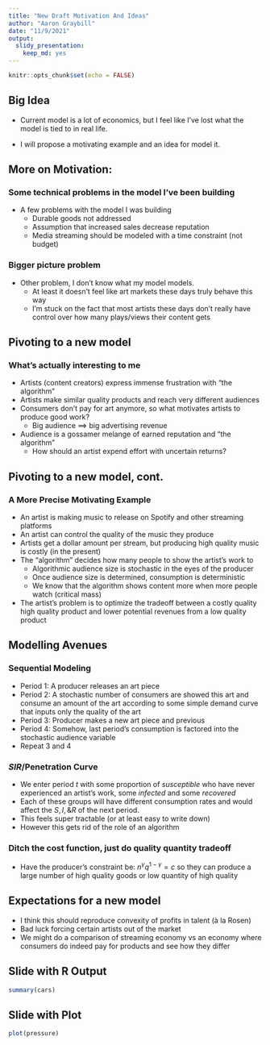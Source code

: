 ```yaml
---
title: "New Draft Motivation And Ideas"
author: "Aaron Graybill"
date: "11/9/2021"
output: 
  slidy_presentation: 
    keep_md: yes
---
```


```r
knitr::opts_chunk$set(echo = FALSE)
```

## Big Idea

- Current model is a lot of economics, but I feel like I've lost what the model is tied to in real life.

- I will propose a motivating example and an idea for model it.

## More on Motivation:

### Some technical problems in the model I've been building

- A few problems with the model I was building
  - Durable goods not addressed
  - Assumption that increased sales decrease reputation
  - Media streaming should be modeled with a time constraint (not budget)
  
### Bigger picture problem
  
- Other problem, I don't know what my model models. 
  - At least it doesn't feel like art markets these days truly behave this way
  - I'm stuck on the fact that most artists these days don't really have control over how many plays/views their content gets 
  
## Pivoting to a new model

### What's actually interesting to me

- Artists (content creators) express immense frustration with "the algorithm"
- Artists make similar quality products and reach very different audiences
- Consumers don't pay for art anymore, so what motivates artists to produce good work?
  - Big audience $\implies$ big advertising revenue
- Audience is a gossamer melange of earned reputation and "the algorithm"
  - How should an artist expend effort with uncertain returns? 

## Pivoting to a new model, cont.

### A More Precise Motivating Example

- An artist is making music to release on Spotify and other streaming platforms
- An artist can control the quality of the music they produce
- Artists get a dollar amount per stream, but producing high quality music is costly (in the present)
- The "algorithm" decides how many people to show the artist's work to
  - Algorithmic audience size is stochastic in the eyes of the producer
  - Once audience size is determined, consumption is deterministic
  - We know that the algorithm shows content more when more people watch (critical mass)
- The artist's problem is to optimize the tradeoff between a costly quality high quality product and lower potential revenues from a low quality product

## Modelling Avenues

### Sequential Modeling

- Period 1: A producer releases an art piece
- Period 2: A stochastic number of consumers are showed this art and consume an amount of the art according to some simple demand curve that inputs only the quality of the art
- Period 3: Producer makes a new art piece and previous
- Period 4: Somehow, last period's consumption is factored into the stochastic audience variable
- Repeat 3 and 4

### $SIR$/Penetration Curve
- We enter period $t$ with some proportion of *susceptible* who have never experienced an artist's work, some *infected* and some *recovered*
- Each of these groups will have different consumption rates and would affect the $S,I, \& R$ of the next period.
- This feels super tractable (or at least easy to write down)
- However this gets rid of the role of an algorithm

### Ditch the cost function, just do quality quantity tradeoff
- Have the producer's constraint be: $n^\gamma q^{1-\gamma}=c$ so they can produce a large number of high quality goods or low quantity of high quality 

## Expectations for a new model
 - I think this should reproduce convexity of profits in talent (à la Rosen)
 - Bad luck forcing certain artists out of the market
 - We might do a comparison of streaming economy vs an economy where consumers do indeed pay for products and see how they differ




## Slide with R Output

```r
summary(cars)
```

## Slide with Plot

```r
plot(pressure)
```

